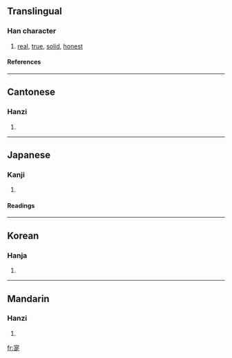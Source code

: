 ==Translingual==
===Han character===
{{Han char|rn=40|rad=宀|as=09|sn=12|four=3080<sub>1</sub>|canj=十日一人 (JAMO)}}
# [[real]], [[true]], [[solid]], [[honest]]
====References====
{{Han ref|kx=0289.160|dkj=07244|dj=0573.050|hdz=20943.010|uh=5BD4|ud=23508|bh=D8D3|bd=55507}}
----
==Cantonese==
===Hanzi===
{{yue-hanzi|jyut=|y=sat6}}
# {{defn|Cantonese}}
----
==Japanese==
===Kanji===
{{ja-kanji|grade=|rs=宀09}}
# {{defn|Japanese}} 
====Readings====
{{ja-readings|on=[[しょく]] (shoku)|kun=[[まことに]] (makotoni)}}
----
==Korean==
===Hanja===
{{ko-hanja|hangeul=식|rv=sik|mr=sik}}
# {{defn|Korean}}
----
==Mandarin==
===Hanzi===
{{cmn-hanzi|pin=[[shí]] ([[shi2]])|wg=shih<sup>2</sup>}}
# {{defn|Mandarin}}

[[fr:寔]]